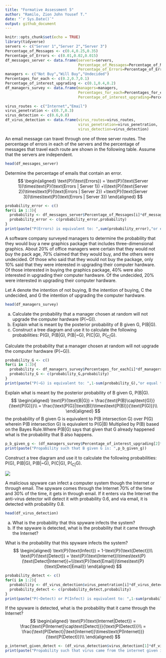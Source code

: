 ---
title: "Formative Assessment 5"
author: "Ramilo, Zion John Yousef T."
date: "`r Sys.Date()`"
output: github_document
---

```{r setup, include=FALSE}
knitr::opts_chunk$set(echo = TRUE)
library(tidyverse)
servers <- c("Server 1","Server 2","Server 3")
Percentage_of_Messages <- c(0.4,0.25,0.35)
Percentage_of_Errors <- c(0.01,0.02,0.015)
df_messages_server <- data.frame(servers=servers,
                                 Percentage_of_Messages=Percentage_of_Messages,
                                 Percentage_of_Errors=Percentage_of_Errors)
managers <- c("Not Buy","Will Buy","Undecided")
Percentages_for_each <- c(0.2,0.7,0.1)
Percentage_of_interest_upgrading <- c(0.1,0.4,0.2)
df_managers_survey <- data.frame(managers=managers,
                                 Percentages_for_each=Percentages_for_each,
                                 Percentage_of_interest_upgrading=Percentage_of_interest_upgrading)

virus_routes <- c("Internet","Email")
virus_penetration <- c(0.7,0.3)
virus_detection <- c(0.6,0.8)
df_virus_detection <- data.frame(virus_routes=virus_routes,
                                 virus_penetration=virus_penetration,
                                 virus_detection=virus_detection)
```

An email message can travel through one of three server routes. The percentage
of errors in each of the servers and the percentage of messages that travel each
route are shown in the following table. Assume that the servers are independent.
```{r}
head(df_messages_server)
```
Determine the percentage of emails that contain an error.
$$
\begin{aligned}
\text{P}(\text{Errors}) = \text{P}(\text{Server 1})\times\text{P}(\text{Errors | Server 1}) +\\\text{P}(\text{Server 2})\times\text{P}(\text{Errors | Server 2}) +\text{P}(\text{Server 3})\times\text{P}(\text{Errors | Server 3})
\end{aligned}
$$
```{r}
probability_error <- c()
for(i in 1:3){
  probability <- df_messages_server$Percentage_of_Messages[i]*df_messages_server$Percentage_of_Errors[i]
  probability_error <- c(probability_error,probability)
}
print(paste("P(Errors) is equivalent to: ",sum(probability_error),"or equal to",sum(probability_error)*100,"%"))
```
A software company surveyed managers to determine the probability that they
would buy a new graphics package that includes three-dimensional graphics.
About 20% of office managers were certain that they would not buy the pack age, 70% claimed that they would buy, and the others were undecided. Of those
who said that they would not buy the package, only 10% said that they were
interested in upgrading their computer hardware. Of those interested in buying
the graphics package, 40% were also interested in upgrading their computer
hardware. Of the undecided, 20% were interested in upgrading their computer
hardware.

Let A denote the intention of not buying, B the intention of buying, C the
undecided, and G the intention of upgrading the computer hardware.

```{r}
head(df_managers_survey)
```
(a) Calculate the probability that a manager chosen at random will not upgrade
the computer hardware (P(~G)).
(b) Explain what is meant by the posterior probability of B given G, P(B|G).
(c) Construct a tree diagram and use it to calculate the following probabilities:
P(G), P(B|G), P(B|~G), P(C|G), P(~C|~G).

Calculate the probability that a manager chosen at random will not upgrade
the computer hardware (P(~G)).
```{r}
probability_G <- c()
for(i in 1:3){
  probability <- df_managers_survey$Percentages_for_each[i]*df_managers_survey$Percentage_of_interest_upgrading[i]
  probability_G <- c(probability_G,probability)
}
print(paste("P(~G) is equivalent to: ",1-sum(probability_G),"or equal to",100-sum(probability_G)*100,"%"))
```
Explain what is meant by the posterior probability of B given G, P(B|G).
$$
\begin{aligned}
\text{P}(\text{B|G}) = \frac{\text{P(B}\cap\text{G)}}{\text{P(G)}}\\
= \frac{\text{P(G}|\text{B)}\times\text{P(B)}}{\text{P(G)}}\\
\end{aligned}
$$
the probability of B given G is equivalent to P(B intersection G) over P(G) wherein P(B intersection G) is equivalent to P(G|B) Multiplied by P(B) based on the Bayes Rule.Where P(B|G) says that given that G already happened what is the probability that B also happens.

```{r}
p_b_given_g <- (df_managers_survey$Percentage_of_interest_upgrading[2]*df_managers_survey$Percentages_for_each[2])/(sum(probability_G))
print(paste("Propability such that B given G is: ",p_b_given_g))
```
Construct a tree diagram and use it to calculate the following probabilities:
P(G), P(B|G), P(B|~G), P(C|G), P(~C|~G).

![](treeDiagram.png)

A malicious spyware can infect a computer system though the Internet or
through email. The spyware comes through the Internet 70% of the time
and 30% of the time, it gets in through email. If it enters via the Internet
the anti-virus detector will detect it with probability 0.6, and via email, it is
detected with probability 0.8.
```{r}
head(df_virus_detection)
```
(a) What is the probability that this spyware infects the system?
(b) If the spyware is detected, what is the probability that it came through the
Internet?

What is the probability that this spyware infects the system?
$$
\begin{aligned}
\text{P}(\text{Infect}) = 1-\text{P}(\text{Detect})\\
\text{P}(\text{Detect}) = \text{P}(\text{Internet})\times\text{P}(\text{Detect|Internet})+\\\text{P}(\text{Email})\times\text{P}(\text{Detect|Email})
\end{aligned}
$$
```{r}
probability_detect <- c()
for(i in 1:2){
  probability <- df_virus_detection$virus_penetration[i]*df_virus_detection$virus_detection[i]
  probability_detect <- c(probability_detect,probability)
}
print(paste("P(~Detect) or P(Infect) is equivalent to: ",1-sum(probability_detect),"or equal to",100-sum(probability_detect)*100,"%"))
```
If the spyware is detected, what is the probability that it came through the
Internet?
$$
\begin{aligned}
\text{P}(\text{Internet|Detect}) = \frac{\text{P(Internet}\cap\text{Detect)}}{\text{P(Detect)}}\\
= \frac{\text{P(Detect}|\text{Internet)}\times\text{P(Internet)}}{\text{P(Detect)}}\\
\end{aligned}
$$
```{r}
p_internet_given_detect <- (df_virus_detection$virus_detection[1]*df_virus_detection$virus_penetration[1])/(sum(probability_detect))
print(paste("Propability such that virus came from the internet given it has been detected is: ",round(p_internet_given_detect,2)))
```